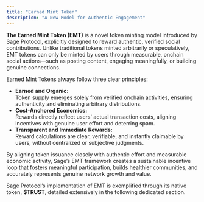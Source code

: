 ```yaml
---
title: "Earned Mint Token"
description: "A New Model for Authentic Engagement"
---
```


**The Earned Mint Token (EMT)** is a novel token minting model introduced by Sage Protocol, explicitly designed to reward authentic, verified social contributions. Unlike traditional tokens minted arbitrarily or speculatively, EMT tokens can only be minted by users through measurable, onchain social actions—such as posting content, engaging meaningfully, or building genuine connections.

Earned Mint Tokens always follow three clear principles:

- **Earned and Organic:**\
  Token supply emerges solely from verified onchain activities, ensuring authenticity and eliminating arbitrary distributions.
- **Cost-Anchored Economics:**\
  Rewards directly reflect users' actual transaction costs, aligning incentives with genuine user effort and deterring spam.
- **Transparent and Immediate Rewards:**\
  Reward calculations are clear, verifiable, and instantly claimable by users, without centralized or subjective judgments.

By aligning token issuance closely with authentic effort and measurable economic activity, Sage’s EMT framework creates a sustainable incentive loop that fosters meaningful participation, builds healthier communities, and accurately represents genuine network growth and value. 

Sage Protocol’s implementation of EMT is exemplified through its native token, **\$TRUST**, detailed extensively in the following dedicated section.
